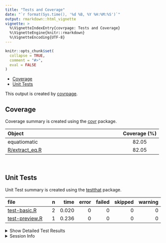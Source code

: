```yaml
---
title: "Tests and Coverage"
date: "`r format(Sys.time(), '%d %B, %Y %H:%M:%S')`"
output: rmarkdown::html_vignette
vignette: >
  %\VignetteIndexEntry{covrpage: Tests and Coverage}
  %\VignetteEngine{knitr::rmarkdown}
  %\VignetteEncoding{UTF-8}
---
```

  
```r
knitr::opts_chunk$set(
  collapse = TRUE,
  comment = "#>",
  eval = FALSE
)
```

<!--- Placeholder for tests/README.md Do Not Edit--->
  - [Coverage](#coverage)
  - [Unit Tests](#unit-tests)

This output is created by
[covrpage](https://github.com/metrumresearchgroup/covrpage).

## Coverage

Coverage summary is created using the
[covr](https://github.com/r-lib/covr) package.

| Object                               | Coverage (%) |
| :----------------------------------- | :----------: |
| equatiomatic                         |    82.05     |
| [R/extract\_eq.R](https://github.com/yonicd/equatiomatic/tree/master/R/extract_eq.R) |    82.05     |

<br>

## Unit Tests

Unit Test summary is created using the
[testthat](https://github.com/r-lib/testthat)
package.

| file                                      | n |  time | error | failed | skipped | warning |
| :---------------------------------------- | -: | ----: | ----: | -----: | ------: | ------: |
| [test-basic.R](https://github.com/yonicd/equatiomatic/tree/master/tests/testthat/test-basic.R)     | 2 | 0.020 |     0 |      0 |       0 |       0 |
| [test-preview.R](https://github.com/yonicd/equatiomatic/tree/master/tests/testthat/test-preview.R) | 1 | 0.236 |     0 |      0 |       0 |       0 |

<details closed>

<summary> Show Detailed Test Results
</summary>

| file                                          | context | test                   | status | n |  time |
| :-------------------------------------------- | :------ | :--------------------- | :----- | -: | ----: |
| [test-basic.R](https://github.com/yonicd/equatiomatic/tree/master/tests/testthat/test-basic.R#L13)     | basic   | extract: default       | PASS   | 1 | 0.017 |
| [test-basic.R](https://github.com/yonicd/equatiomatic/tree/master/tests/testthat/test-basic.R#L18)     | basic   | extract: all variables | PASS   | 1 | 0.003 |
| [test-preview.R](https://github.com/yonicd/equatiomatic/tree/master/tests/testthat/test-preview.R#L12) | preview | preview: texPreview    | PASS   | 1 | 0.236 |

</details>

<details>

<summary> Session Info </summary>

| Field    | Value                               |
| :------- | :---------------------------------- |
| Version  | R version 3.5.1 (2018-07-02)        |
| Platform | x86\_64-apple-darwin15.6.0 (64-bit) |
| Running  | macOS 10.14.5                       |
| Language | en\_US                              |
| Timezone | America/New\_York                   |

| Package  | Version |
| :------- | :------ |
| testthat | 2.0.1   |
| covr     | 3.2.1   |
| covrpage | 0.0.70  |

</details>

<!--- Final Status : pass --->
